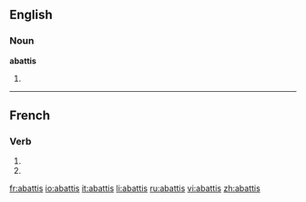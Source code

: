 ==English==

===Noun===
'''abattis'''

# {{alternative spelling of|[[abatis]]}}

----

==French==

===Verb===
{{fr-verb-form}}

# {{form of|[[first-person|First-person]] [[singular]] [[past historic]]|abattre|lang=French}}
# {{form of|[[second-person|Second-person]] [[singular]] [[past historic]]|abattre|lang=French}}

[[fr:abattis]]
[[io:abattis]]
[[it:abattis]]
[[li:abattis]]
[[ru:abattis]]
[[vi:abattis]]
[[zh:abattis]]